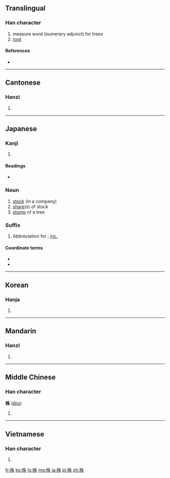 ==Translingual==

===Han character===
{{Han char|rn=75|rad=木|as=06|sn=10|four=4599<sub>0</sub>|canj=木竹十木 (DHJD)|ids=⿰[[木]][[朱]]}}

# measure word (numerary adjunct) for trees
# [[root]]

====References====
* {{Han ref|kx=0523.110|dkj=14723|dj=0911.090|hdz=21199.100|uh=682A|ud=26666|bh=AEE8|bd=44776}}

----

==Cantonese==

===Hanzi===
{{yue-hanzi|jyut=|y=jyu1}}

# {{defn|lang=yue|sort=木06}}

----

==Japanese==

===Kanji===
{{ja-kanji|grade=6|rs=木06}}

# {{defn|lang=ja|sort=木06}}

====Readings====
* {{ja-readings|on=[[ちゅう]] (chu), [[しゅ]] (shu)|kun=[[かぶ]] (kabu)}}

===Noun===
{{ja-noun|k|hira=かぶ|rom=kabu|hidx=かぶ}}

# [[stock]] (in a company)
# [[share]](s) of stock
# [[stump]] of a tree

===Suffix===
{{ja-pos|k|hira=かぶ|rom=kabu|hidx=かぶ}}

# Abbreviation for {{term|株式会社||stock company|tr=かぶしきかいしゃ, kabushiki kaisha|sc=Jpan|lang=ja}}; [[inc.]]

====Coordinate terms====
* {{term|社||[[co.]]|tr=しゃ, sha|lang=ja}}
* {{term|有||[[Ltd.]]|tr=ゆう, yū|lang=ja}}

----

==Korean==

===Hanja===
{{ko-hanja|hangeul=주|eumhun=|rv=ju|mr=chu|y=cwu}}

# {{defn|lang=ko|sort=木06}}

----

==Mandarin==

===Hanzi===
{{cmn-hanzi|pin=[[zhū]] ([[zhu1]])|wg=chu<sup>1</sup>}}

# {{defn|lang=cmn|sort=木06}}

----

==Middle Chinese==

===Han character===
'''株''' ([[djio]])

# {{defn|lang=zhx-mid|sort=木06}}

----

==Vietnamese==

===Han character===
{{vi-hantu|[[chu]], [[chò]], [[châu]]|rs=木06}}

# {{defn|lang=vi|sort=木06}}

[[fr:株]]
[[ko:株]]
[[lo:株]]
[[mg:株]]
[[ja:株]]
[[pl:株]]
[[zh:株]]